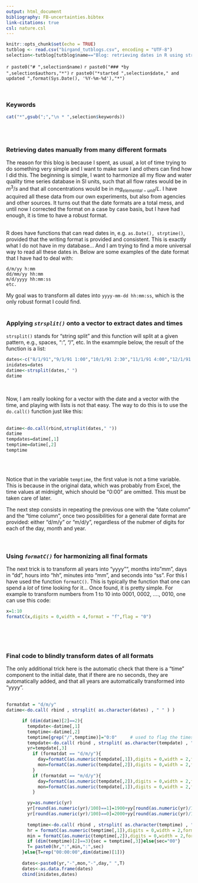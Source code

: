 ```yaml
---
output: html_document
bibliography: FB-uncertainties.bibtex
link-citations: true
csl: nature.csl
---
```


```r
knitr::opts_chunk$set(echo = TRUE)
tutblog <- read.csv("birgand_tutblogs.csv", encoding = "UTF-8")
selection<-tutblog[tutblog$name=="Blog: retrieving dates in R using strsplit",]
```
`r paste0("# ",selection$name)`
`r paste0("### *by ",selection$authors,"*")`
`r paste0("*started ",selection$date," and updated ",format(Sys.Date(), '%Y-%m-%d'),"*")`

<br/>

### Keywords
```r
cat("*",gsub(";","\n * ",selection$keywords))
```

<br/><br/>

### Retrieving dates manually from many different formats

The reason for this blog is because I spent, as usual, a lot of time trying to do something very simple and I want to make sure I and others can find how I did this. The beginning is simple, I want to harmonize all my flow and water quality time series database in SI units, such that all flow rates would be in $m^3/s$ and that all concentrations would be in $mg_{elemental-unit}/L$. I have acquired all these data from our own experiments, but also from agencies and other sources. It turns out that the date formats are a total mess, and until now I corrected the format on a case by case basis, but I have had enough, it is time to have a robust format.  

<br/>
R does have functions that can read dates in, e.g. `as.Date(), strptime()`, provided that the writing format is provided and consistent. This is exactly what I do not have in my database... And I am trying to find a more universal way to read all these dates in. Below are some examples of the date format that I have had to deal with:
<br/>

```
d/m/yy h:mm
dd/mm/yy hh:mm
m/d/yyyy hh:mm:ss
etc.
```

My goal was to transform all dates into `yyyy-mm-dd hh:mm:ss`, which is the only robust format I could find.
<br/><br/>

### Applying *`strsplit()`* onto a vector to extract dates and times

`strsplit()` stands for "string split" and this function will split at a given pattern, e.g., spaces, ":", "/", etc. In the exammple below, the result of the function is a list:
<br/>

```r
dates<-c("8/1/91","9/1/91 1:00","10/1/91 2:30","11/1/91 4:00","12/1/91 5:30","13/1/91 7:00")
inidates=dates
datime<-strsplit(dates," ")
datime
```

<br/>

Now, I am really looking for a vector with the date and a vector with the time, and playing with lists is not that easy.  The way to do this is to use the `do.call()` function just like this:
<br/><br/>

```r
datime<-do.call(rbind,strsplit(dates," "))
datime
tempdates=datime[,1]
temptime=datime[,2]
temptime
```
<br/><br/>

Notice that in the variable `temptime`, the first value is not a time variable.  This is because in the original data, which was probably from Excel, the time values at midnight, which should be "0:00" are omitted. This must be taken care of later.

The next step consists in repeating the previous one with the "date column" and the "time column", once two possibilities for a general date format are provided: either "d/m/y" or "m/d/y", regardless of the nubmer of digits for each of the day, month and year.  
<br/><br/>

### Using *`formatC()`* for harmonizing all final formats

The next trick is to transform all years into "yyyy"", months into "mm", days in "dd", hours into "hh", minutes into "mm", and seconds into "ss". For this I have used the function `formatC()`.  This is typically the function that one can spend a *lot* of time looking for it... Once found, it is pretty simple. For example to transform numbers from 1 to 10 into 0001, 0002, ...., 0010, one can use this code:
<br/>

```r
x=1:10
formatC(x,digits = 0,width = 4,format = "f",flag = "0")
```
<br/><br/><br/>

### Final code to blindly transform dates of all formats 

The only additional trick here is the automatic check that there is a "time" component to the initial date, that if there are no seconds, they are automatically added, and that all years are automatically transformed into "yyyy".
<br/><br/>

```r
formatdat = "d/m/y"
datime<-do.call( rbind , strsplit( as.character(dates) , " " ) )

      if (dim(datime)[2]==2){
        tempdate<-datime[,1]
        temptime<-datime[,2]
        temptime[grep("/",temptime)]="0:0"     # used to flag the times replaced by a "d/m/y" date
        tempdate<-do.call( rbind , strsplit( as.character(tempdate) , "/" ) )
        yr=tempdate[,3]
          if (formatdat == "d/m/y"){
            day=formatC(as.numeric(tempdate[,1]),digits = 0,width = 2,format = "f",flag = "0")
            mon=formatC(as.numeric(tempdate[,2]),digits = 0,width = 2,format = "f",flag = "0")
          }
          if (formatdat == "m/d/y"){
            day=formatC(as.numeric(tempdate[,2]),digits = 0,width = 2,format = "f",flag = "0")
            mon=formatC(as.numeric(tempdate[,1]),digits = 0,width = 2,format = "f",flag = "0")
          }

        yy=as.numeric(yr)
        yr[round(as.numeric(yr)/100)==1]=1900+yy[round(as.numeric(yr)/100)==1]
        yr[round(as.numeric(yr)/100)==0]=2000+yy[round(as.numeric(yr)/100)==0]
      
        temptime<-do.call( rbind , strsplit( as.character(temptime) , ":" ) )
        hr = formatC(as.numeric(temptime[,1]),digits = 0,width = 2,format = "f",flag = "0")
        min = formatC(as.numeric(temptime[,2]),digits = 0,width = 2,format = "f",flag = "0")
        if (dim(temptime)[2]==3){sec = temptime[,3]}else{sec="00"}
        T= paste0(hr,":",min,":",sec)
      }else{T=rep("00:00:00",dim(datime)[1])}
      
      dates<-paste0(yr,"-",mon,"-",day," ",T)
      dates<-as.data.frame(dates)
      cbind(inidates,dates)
```